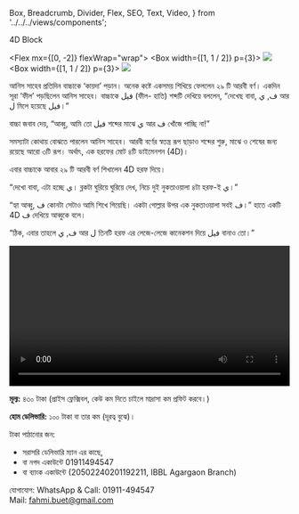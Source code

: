   Box,
  Breadcrumb,
  Divider,
  Flex,
  SEO,
  Text,
  Video,
} from '../../../views/components';

<SEO pageTitle="4D Block" />
<Box maxWidth={960} margin="0 auto" padding={{ xs: 3, sm: 4 }}>
  <Text variant="h2" textAlign="center">
    4D Block
  </Text>
  <Divider />
  <Breadcrumb
    links={[
      { url: '/', name: 'নীড়পাতা' },
      { url: '/finance/', name: 'আর্থিক ব্যাপার' },
    ]}
  />
  <Divider />

<Flex mx={[0, -2]} flexWrap="wrap">
  <Box width={[1, 1 / 2]} p={3}>
    <img src="/assets/images/4d-block-1.png" />
  </Box>
  <Box width={[1, 1 / 2]} p={3}>
    <img src="/assets/images/4d-block-2.jpg" />
  </Box>
</Flex>

আনিস সাহেব প্রতিদিন বাচ্চাকে ‘কায়দা’ পড়ান। অনেক কষ্টে একসময় শিখিয়ে ফেললেন ২৯ টি আরবী বর্ণ। একদিন সূরা ‘ফীল’ পড়ছিলেন আনিস সাহেব। বাচ্চাকে فيل (ফীল- হাতি) শব্দটি দেখিয়ে বললেন, “দেখেছ বাবা, ف, ي আর ل মিলে হয়েছে فيل।”

বাচ্চা জবাব দেয়, “আব্বু, আমি তো فيل শব্দের মাঝে ي আর ف খোঁজে পাচ্ছি না!”

সমস্যাটা কোথায় বোঝতে পারলেন আনিস সাহেব। আরবী বর্ণের স্বতন্ত্র রূপ ছাড়াও শব্দের শুরু, মাঝে ও শেষের জন্য রয়েছে আরো ৩টি রূপ। অর্থাৎ, এক হরফের মোট ৪টি ডাইমেনশন (4D)।

এবার বাচ্চাকে আবার ২৯ টি আরবী বর্ণ শিখালেন 4D হরফ দিয়ে।

“দেখো বাবা, এটা হচ্ছে ي। ব্লকটা ঘুরিয়ে ঘুরিয়ে দেখ, নিচে দুই নুকতাওয়ালা ৪টা হরফ-ই ي।”

“হ্যা আব্বু, ف কোনটা সেটাও আমি শিখে গিয়েছি। একটা গোল্লার উপর এক নুকতাওয়ালা সবই ف।” হাতে একটি 4D ف দেখিয়ে আব্বুকে বলে।

“ঠিক, এবার তাহলে ف, ي আর ل তিনটি হরফ এর লেজে-লেজে কানেকশন দিয়ে فيل বানাও তো।”

<Video
  videoSrcURL="https://www.youtube.com/embed/p5BkpyPYprA"
  videoTitle="আরবী 4D হরফ, Arabic 4 Dimensional Alphabets"
  frameWidth="720px"
  frameHeight="504px"
  width="100%"
  mb={4}
/>

**মূল্য:** ৪৩০ টাকা (প্রাইস ফ্লেক্সিবল, কেউ কম দিতে চাইলে মাদ্রাসা কম প্রফিট করবে।)

**হোম ডেলিভারি:** ১০০ টাকা বা তার কম (দূরত্ব বুঝে)।

টাকা পাঠানোর জন:

- সরাসরি ডেলিভারি ম্যান এর কাছে,
- বা নগদ একাউন্টে 01911494547
- বা ব্যাংক একাউন্টে (20502240201192211, IBBL Agargaon Branch)

যোগাযোগ: WhatsApp & Call: 01911-494547<br />
Mail: fahmi.buet@gmail.com

</Box>
